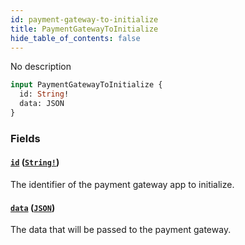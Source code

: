 ```yaml
---
id: payment-gateway-to-initialize
title: PaymentGatewayToInitialize
hide_table_of_contents: false
---
```


No description

```graphql
input PaymentGatewayToInitialize {
  id: String!
  data: JSON
}
```

### Fields

#### [`id`](#) ([`String!`](../../../developer/api-reference/scalars/string))

The identifier of the payment gateway app to initialize.

#### [`data`](#) ([`JSON`](../../../developer/api-reference/scalars/json))

The data that will be passed to the payment gateway.
